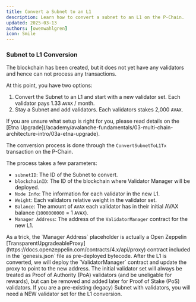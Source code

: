 ```yaml
---
title: Convert a Subnet to an L1
description: Learn how to convert a subnet to an L1 on the P-Chain.
updated: 2025-03-13
authors: [owenwahlgren]
icon: Smile
---
```




### Subnet to L1 Conversion

The blockchain has been created, but it does not yet have any validators and hence can not process any transactions.

At this point, you have two options:

1. Convert the Subnet to an L1 and start with a new validator set. Each validator pays 1.33 `AVAX` / month.
2. Stay a Subnet and add validators. Each validators stakes 2,000 `AVAX`.

<Callout type="info">
If you are unsure what setup is right for you, please read details on the [Etna Upgrade](/academy/avalanche-fundamentals/03-multi-chain-architecture-intro/03a-etna-upgrade).
</Callout>


The conversion process is done through the `ConvertSubnetToL1Tx` transaction on the P-Chain.

The process takes a few parameters:

- `subnetID`: The ID of the Subnet to convert.
- `blockchainID`: The ID of the blockchain where Validator Manager will be deployed.
- `Node Info`: The information for each validator in the new L1.
- `Weight`: Each validators relative weight in the validator set.
- `Balance`: The amount of `AVAX` each validator has in their initial AVAX balance (`1000000000` = 1 `AVAX`).
- `Manager Address`: The address of the `ValidatorManager` contract for the new L1.

<Callout type="info">
    As a trick, the `Manager Address` placeholder is actually a Open Zeppelin [TransparentUpgradeableProxy](https://docs.openzeppelin.com/contracts/4.x/api/proxy) contract included in the `genesis.json` file as pre-deployed bytecode.
    After the L1 is converted, we will deploy the `ValidatorManager` contract and update the proxy to point to the new address.
</Callout>




<ToolboxMdxWrapper>
    <ConvertToL1 />
</ToolboxMdxWrapper>

<Callout type="info">
    The initial validator set will always be treated as Proof of Authority (PoA) validators (and be uneligable for rewards), but can be removed and added later for Proof of Stake (PoS) validators.
</Callout>

<Callout type="warn">
   If you are a pre-existing (legacy) Subnet with validators, you will need a NEW validator set for the L1 conversion.
</Callout>


